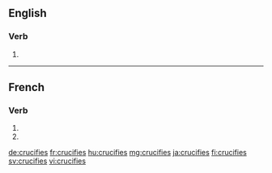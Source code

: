 {{also|crucifiés}}
==English==

===Verb===
{{head|en|verb form}}

# {{en-third-person singular of|crucify}}

----

==French==

===Verb===
{{fr-verb-form}}

# {{inflection of|crucifier||2|s|pres|indc|lang=fr}}
# {{inflection of|crucifier||2|s|pres|subj|lang=fr}}

[[de:crucifies]]
[[fr:crucifies]]
[[hu:crucifies]]
[[mg:crucifies]]
[[ja:crucifies]]
[[fi:crucifies]]
[[sv:crucifies]]
[[vi:crucifies]]